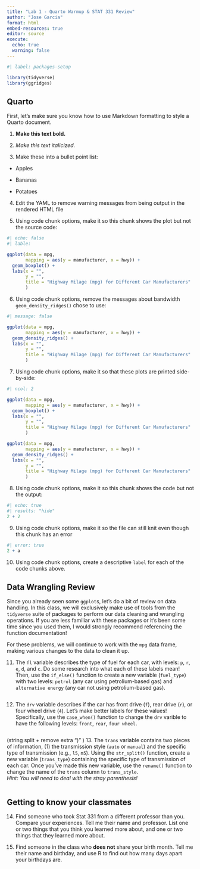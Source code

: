 ```yaml
---
title: "Lab 1 - Quarto Warmup & STAT 331 Review"
author: "Jose Garcia"
format: html
embed-resources: true
editor: source
execute: 
  echo: true
  warning: false
---
```


```r
#| label: packages-setup

library(tidyverse)
library(ggridges)
```

## Quarto

First, let's make sure you know how to use Markdown formatting to style a Quarto document.

1.  **Make this text bold.**

2.  *Make this text italicized.*

3.  Make these into a bullet point list:

-   Apples

-   Bananas

-   Potatoes

4.  Edit the YAML to remove warning messages from being output in the rendered HTML file

5.  Using code chunk options, make it so this chunk shows the plot but not the source code:

```r
#| echo: false
#| lable: 

ggplot(data = mpg, 
       mapping = aes(y = manufacturer, x = hwy)) + 
  geom_boxplot() +
  labs(x = "",
       y = "", 
       title = "Highway Milage (mpg) for Different Car Manufacturers"
       )
```

6.  Using code chunk options, remove the messages about bandwidth `geom_density_ridges()` chose to use:

```r
#| message: false

ggplot(data = mpg, 
       mapping = aes(y = manufacturer, x = hwy)) + 
  geom_density_ridges() +
  labs(x = "",
       y = "", 
       title = "Highway Milage (mpg) for Different Car Manufacturers"
       )
```

7.  Using code chunk options, make it so that these plots are printed side-by-side:

```r

#| ncol: 2

ggplot(data = mpg, 
       mapping = aes(y = manufacturer, x = hwy)) + 
  geom_boxplot() +
  labs(x = "",
       y = "", 
       title = "Highway Milage (mpg) for Different Car Manufacturers"
       )

ggplot(data = mpg, 
       mapping = aes(y = manufacturer, x = hwy)) + 
  geom_density_ridges() +
  labs(x = "",
       y = "", 
       title = "Highway Milage (mpg) for Different Car Manufacturers"
       )

```

8.  Using code chunk options, make it so this chunk shows the code but not the output:

```r

#| echo: true
#| results: "hide"
2 + 2
```

9.  Using code chunk options, make it so the file can still knit even though this chunk has an error

```r
#| error: true
2 + a
```

10. Using code chunk options, create a descriptive `label` for each of the code chunks above.

## Data Wrangling Review

Since you already seen some `ggplot`s, let's do a bit of review on data handling. In this class, we will exclusively make use of tools from the `tidyverse` suite of packages to perform our data cleaning and wrangling operations. If you are less familiar with these packages or it's been some time since you used them, I would strongly recommend referencing the function documentation!

For these problems, we will continue to work with the `mpg` data frame, making various changes to the data to clean it up.

11. The `fl` variable describes the type of fuel for each car, with levels: `p`, `r`, `e`, `d`, and `c`. Do some research into what each of these labels mean! Then, use the `if_else()` function to create a new variable (`fuel_type`) with two levels: `petrol` (any car using petrolium-based gas) and `alternative energy` (any car not using petrolium-based gas).

```r

```

12. The `drv` variable describes if the car has front drive (`f`), rear drive (`r`), or four wheel drive (`4`). Let's make better labels for these values! Specifically, use the `case_when()` function to change the `drv` varible to have the following levels: `front`, `rear`, `four wheel`.

```r

```

(string split + remove extra ")" ) 13. The `trans` variable contains two pieces of information, (1) the transmission style (`auto` or `manual`) and the specific type of transmission (e.g., `l5`, `m5`). Using the `str_split()` function, create a new variable (`trans_type`) containing the specific type of transmission of each car. Once you've made this new variable, use the `rename()` function to change the name of the `trans` column to `trans_style`.\
*Hint: You will need to deal with the stray parenthesis!*

```r

```

## Getting to know your classmates

14. Find someone who took Stat 331 from a different professor than you. Compare your experiences. Tell me their name and professor. List one or two things that you think you learned more about, and one or two things that they learned more about.

15. Find someone in the class who **does not** share your birth month. Tell me their name and birthday, and use R to find out how many days apart your birthdays are.
